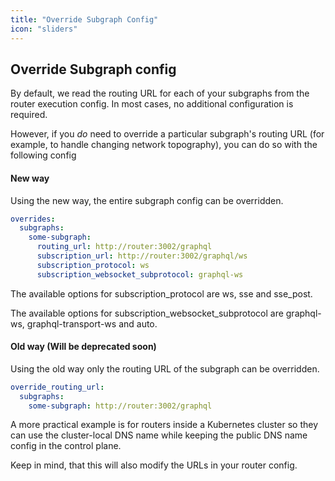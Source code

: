 ```yaml
---
title: "Override Subgraph Config"
icon: "sliders"
---
```


## Override Subgraph config

By default, we read the routing URL for each of your subgraphs from the router execution config. In most cases, no additional configuration is required.

However, if you *do* need to override a particular subgraph's routing URL (for example, to handle changing network topography), you can do so with the following config

#### New way

Using the new way, the entire subgraph config can be overridden.

```yaml
overrides:
  subgraphs:
    some-subgraph:
      routing_url: http://router:3002/graphql
      subscription_url: http://router:3002/graphql/ws
      subscription_protocol: ws
      subscription_websocket_subprotocol: graphql-ws
```

The available options for subscription\_protocol are ws, sse and sse\_post.

The available options for subscription\_websocket\_subprotocol are graphql-ws, graphql-transport-ws and auto.

#### Old way (Will be deprecated soon)

Using the old way only the routing URL of the subgraph can be overridden.

```yaml
override_routing_url:
  subgraphs:
    some-subgraph: http://router:3002/graphql
```

A more practical example is for routers inside a Kubernetes cluster so they can use the cluster-local DNS name while keeping the public DNS name config in the control plane.

<Info>
Keep in mind, that this will also modify the URLs in your router config.
</Info>

